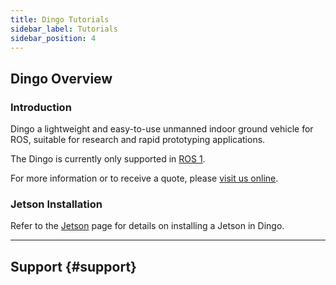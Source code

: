 ```yaml
---
title: Dingo Tutorials
sidebar_label: Tutorials
sidebar_position: 4
---
```



<ComponentIntroductionDingo />

## Dingo Overview

### Introduction

Dingo a lightweight and easy-to-use unmanned indoor ground vehicle for ROS, suitable for research and rapid prototyping applications.

<!-- These tutorials will assist you with setting up and operating your Dingo. -->

The Dingo is currently only supported in [ROS 1](/docs/ros1noetic/robots/indoor_robots/dingo/tutorials_dingo).

For more information or to receive a quote, please [visit us online](http://clearpathrobotics.com/dingo).

### Jetson Installation

Refer to the [Jetson](../../accessories/computers/jetson/jetson_hardware) page for details on installing a Jetson in Dingo.

---

## Support {#support}

<Support />
